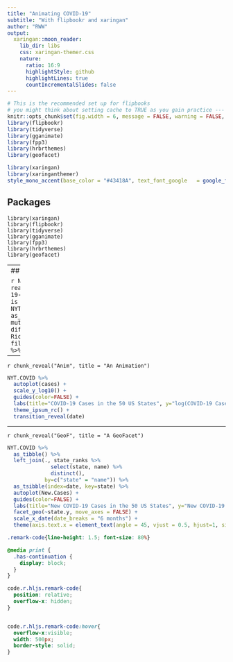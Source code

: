 ```yaml
---
title: "Animating COVID-19"
subtitle: "With flipbookr and xaringan"
author: "RWW"
output:
  xaringan::moon_reader:
    lib_dir: libs
    css: xaringan-themer.css
    nature:
      ratio: 16:9
      highlightStyle: github
      highlightLines: true
      countIncrementalSlides: false
---
```



```r
# This is the recommended set up for flipbooks
# you might think about setting cache to TRUE as you gain practice --- building flipbooks from scratch can be time consuming
knitr::opts_chunk$set(fig.width = 6, message = FALSE, warning = FALSE, comment = "", cache = F)
library(flipbookr)
library(tidyverse)
library(gganimate)
library(fpp3)
library(hrbrthemes)
library(geofacet)
```

```r
library(xaringan)
library(xaringanthemer)
style_mono_accent(base_color = "#43418A", text_font_google   = google_font("Fira Sans", "300", "300i"))
```

## Packages

```
library(xaringan)
library(flipbookr)
library(tidyverse)
library(gganimate)
library(fpp3)
library(hrbrthemes)
library(geofacet)
```

---
## Get Some Data

```r
NYT.COVIDN <- read.csv(url("https://raw.githubusercontent.com/nytimes/covid-19-data/master/us-states.csv"))
# Define a tsibble; the date is imported as character so mutate that first.
NYT.COVID <- NYT.COVIDN %>% 
  mutate(date=as.Date(date)) %>% 
  as_tsibble(index=date, key=state) %>% #<<
  group_by(state) %>% 
  mutate(New.Cases = difference(cases), 
         New.Deaths = difference(deaths)) %>% 
  filter(!(state %in% c("Guam","Puerto Rico", "Virgin Islands","Northern Mariana Islands"))) %>% 
  filter(date > as.Date("2020-03-31")) %>%
  ungroup()
NYT.COVID %>% head()
```

---

`r chunk_reveal("Anim", title = "An Animation")`

```r
NYT.COVID %>% 
  autoplot(cases) + 
  scale_y_log10() + 
  guides(color=FALSE) + 
  labs(title="COVID-19 Cases in the 50 US States", y="log(COVID-19 Cases)") + 
  theme_ipsum_rc() + 
  transition_reveal(date)
```

---

`r chunk_reveal("GeoF", title = "A GeoFacet")`

```r
NYT.COVID %>% 
  as_tibble() %>% 
  left_join(., state_ranks %>% 
              select(state, name) %>% 
              distinct(), 
            by=c("state" = "name")) %>% 
  as_tsibble(index=date, key=state) %>% 
  autoplot(New.Cases) + 
  guides(color=FALSE) + 
  labs(title="New COVID-19 Cases in the 50 US States", y="New COVID-19 Cases", x="") + 
  facet_geo(~state.y, move_axes = FALSE) + 
  scale_x_date(date_breaks = "6 months") + 
  theme(axis.text.x = element_text(angle = 45, vjust = 0.5, hjust=1, size = 6))
```



<!-- adjust font size in this css code chunk, currently 80 -->

```css
.remark-code{line-height: 1.5; font-size: 80%}

@media print {
  .has-continuation {
    display: block;
  }
}

code.r.hljs.remark-code{
  position: relative;
  overflow-x: hidden;
}


code.r.hljs.remark-code:hover{
  overflow-x:visible;
  width: 500px;
  border-style: solid;
}
```



